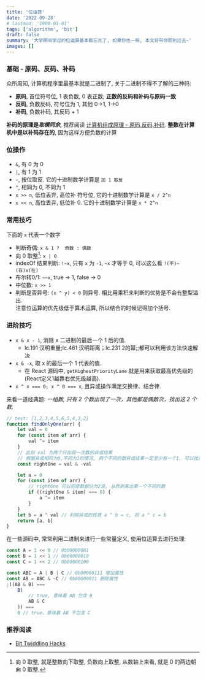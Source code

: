 ```yaml
---
title: '位运算'
date: '2022-09-28'
# lastmod: '1900-01-01'
tags: ['algorithm', 'bit']
draft: false
summary: '大学期间学过的位运算基本都忘光了, 如果你也一样, 本文将带你回到过去~'
images: []
---
```


### 基础 - 原码、反码、补码

众所周知, 计算机程序里最基本就是二进制了, 关于二进制不得不了解的三种码:

- **原码**, 首位符号位, 1 表负数, 0 表正数; **正数的反码和补码与原码一致**
- **反码**, 负数反码, 符号位为 1, 其他 0->1, 1->0
- **补码**, 负数补码, 其反码 + 1

**补码的原理是*取模同余*,** 推荐阅读 [计算机组成原理 - 原码,反码,补码](https://www.cnblogs.com/banmei-brandy/p/12299655.html). **整数在计算机中是以补码存在的**, 因为这样方便负数的计算

### 位操作

- `&`, 有 0 为 0
- `|`, 有 1 为 1
- `~`, 按位取反. 它的十进制数学计算是 `加 1 取反`
- `^`, 相同为 0, 不同为 1
- `x >> n`, 低位丢弃, 高位补 符号位, 它的十进制数学计算是 `x / 2^n`
- `x << n`, 高位丢弃, 低位补 0. 它的十进制数学计算是 `x * 2^n`

### 常用技巧

下面的 `x` 代表一个数字

- 判断奇偶: `x & 1 ?  奇数 : 偶数`
- 向 0 取整[^1]: `x | 0`
- indexOf 结果判断: `!~x`, 只有 `x` 为 `-1`, `~x` 才等于 0, 可以这么看 `!(不)~(存)x(在)`
- 布尔转0/1: `~~x`, true -> 1, false -> 0
- 中位数: `x >> 1`
- 判断是否异号: `(x ^ y) < 0` 则异号. 相比用乘积来判断的优势是不会有整型溢出.  
  注意位运算的优先级低于算术运算, 所以结合的时候记得加个括号.

### 进阶技巧

- `x & x - 1`, 消除 x 二进制的最后一个 1 后的值.
    - lc.191 汉明重量;lc.461 汉明距离；lc.231 2的幂;;都可以利用该方法快速解决
- `x & -x`, 取 x 的最后一个 1 代表的值.
    - 在 React 源码中, `getHighestPriorityLane` 就是用来获取最高优先级的(React定义1越靠右优先级越高).
- `x ^ x === 0; x ^ 0 === x`, 且异或操作满足交换律、结合律.

来看一道经典题: _一组数, 只有 2 个数出现了一次，其他都是偶数次，找出这 2 个数._

```js
// test: [1,2,3,4,5,6,5,4,3,2]
function findOnlyOne(arr) {
    let val = 0
    for (const item of arr) {
        val ^= item
    }
    // 此刻 val 为两个只出现一次数的异或结果
    // 根据异或相同为0,不同为1的情况, 两个不同的数异或结果一定至少有一个1, 可以找到最右边的 1
    const rightOne = val & -val

    let a = 0
    for (const item of arr) {
        // rightOne 可以把原数据分为2波, 从而剥离出第一个不同的数
        if ((rightOne & item) === 0) {
            a ^= item
        }
    }
    let b = a ^ val // 利用异或的性质 a ^ b = c, 则 a ^ c = b
    return [a, b]
}
```

在一些源码中, 常常利用二进制来进行一些常量定义, 使用位运算去进行处理:

```js
const A = 1 << 0 // 0b00000001
const B = 1 << 1 // 0b00000010
const C = 1 << 2 // 0b00000100

const ABC = A | B | C // 0b00000111 增加属性
const AB = ABC & ~C // 0b00000011 删除属性
;((AB & B) ===
    B(
        // true, 意味着 AB 包含 B
        AB & C
    )) ===
    0 // true，意味着 AB 不包含 C
```

### 推荐阅读

- [Bit Twiddling Hacks](https://graphics.stanford.edu/~seander/bithacks.html)

[^1]: 向 0 取整, 就是整数向下取整, 负数向上取整, 从数轴上来看, 就是 0 的两边朝向 0 取整.
